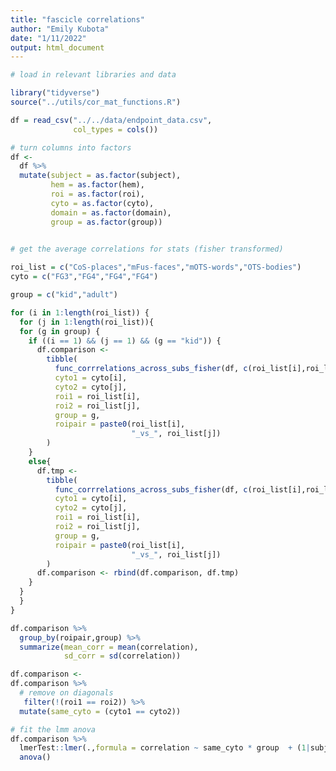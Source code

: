 ```yaml
---
title: "fascicle correlations"
author: "Emily Kubota"
date: "1/11/2022"
output: html_document
---
```


```r
# load in relevant libraries and data 

library("tidyverse")
source("../utils/cor_mat_functions.R")

df = read_csv("../../data/endpoint_data.csv",
              col_types = cols())


```

```r
# turn columns into factors 
df <-
  df %>% 
  mutate(subject = as.factor(subject),
         hem = as.factor(hem),
         roi = as.factor(roi),
         cyto = as.factor(cyto),
         domain = as.factor(domain),
         group = as.factor(group))
  
```


```r
# get the average correlations for stats (fisher transformed) 

roi_list = c("CoS-places","mFus-faces","mOTS-words","OTS-bodies")
cyto = c("FG3","FG4","FG4","FG4")

group = c("kid","adult")

for (i in 1:length(roi_list)) {
  for (j in 1:length(roi_list)){
  for (g in group) {
    if ((i == 1) && (j == 1) && (g == "kid")) {
      df.comparison <-
        tibble(
          func_corrrelations_across_subs_fisher(df, c(roi_list[i],roi_list[j]), 'lh',1, g),
          cyto1 = cyto[i],
          cyto2 = cyto[j],
          roi1 = roi_list[i],
          roi2 = roi_list[j],
          group = g,
          roipair = paste0(roi_list[i],
                           "_vs_", roi_list[j])
        )
    }
    else{
      df.tmp <-
        tibble(
          func_corrrelations_across_subs_fisher(df, c(roi_list[i],roi_list[j]), 'lh', 1, g),
          cyto1 = cyto[i],
          cyto2 = cyto[j],
          roi1 = roi_list[i],
          roi2 = roi_list[j],
          group = g,
          roipair = paste0(roi_list[i],
                           "_vs_", roi_list[j])
        )
      df.comparison <- rbind(df.comparison, df.tmp)
    }
  }
  }
}

df.comparison %>% 
  group_by(roipair,group) %>% 
  summarize(mean_corr = mean(correlation),
            sd_corr = sd(correlation))
```

```r
df.comparison <-
df.comparison %>% 
  # remove on diagonals 
   filter(!(roi1 == roi2)) %>% 
  mutate(same_cyto = (cyto1 == cyto2))

```

```r
# fit the lmm anova 
df.comparison %>% 
  lmerTest::lmer(.,formula = correlation ~ same_cyto * group  + (1|subject)) %>% 
  anova()
```




